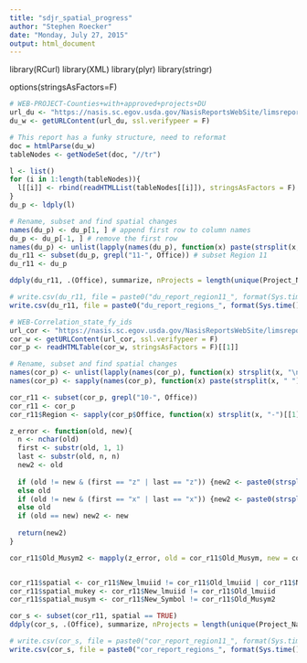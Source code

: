 ---
title: "sdjr_spatial_progress"
author: "Stephen Roecker"
date: "Monday, July 27, 2015"
output: html_document
---

library(RCurl)
library(XML)
library(plyr)
library(stringr)

options(stringsAsFactors=F)


```{r du report, echo=FALSE}
# WEB-PROJECT-Counties+with+approved+projects+DU
url_du <- "https://nasis.sc.egov.usda.gov/NasisReportsWebSite/limsreport.aspx?report_name=WEB-PROJECT-Counties+with+approved+projects+DU&fy=2015"
du_w <- getURLContent(url_du, ssl.verifypeer = F)

# This report has a funky structure, need to reformat
doc = htmlParse(du_w)
tableNodes <- getNodeSet(doc, "//tr")

l <- list()
for (i in 1:length(tableNodes)){
  l[[i]] <- rbind(readHTMLList(tableNodes[[i]]), stringsAsFactors = F)
}
du_p <- ldply(l)

# Rename, subset and find spatial changes
names(du_p) <- du_p[1, ] # append first row to column names
du_p <- du_p[-1, ] # remove the first row
names(du_p) <- unlist(lapply(names(du_p), function(x) paste(strsplit(x, " ")[[1]], collapse = "_"))) # reformat column names
du_r11 <- subset(du_p, grepl("11-", Office)) # subset Region 11
du_r11 <- du_p

ddply(du_r11, .(Office), summarize, nProjects = length(unique(Project_Name)))

# write.csv(du_r11, file = paste0("du_report_region11_", format(Sys.time(), "%Y_%m_%d"), ".csv"))
write.csv(du_r11, file = paste0("du_report_regions_", format(Sys.time(), "%Y_%m_%d"), ".csv"))
```


```{r correlation report, echo=FALSE}
# WEB-Correlation_state_fy_ids
url_cor <- "https://nasis.sc.egov.usda.gov/NasisReportsWebSite/limsreport.aspx?report_name=WEB-Correlation_state_fy_id&asymbol=%25&fy=2015" # Works ... Thanks Kevin
cor_w <- getURLContent(url_cor, ssl.verifypeer = F)
cor_p <- readHTMLTable(cor_w, stringsAsFactors = F)[[1]]

# Rename, subset and find spatial changes
names(cor_p) <- unlist(lapply(names(cor_p), function(x) strsplit(x, "\n")[[1]][2]))
names(cor_p) <- sapply(names(cor_p), function(x) paste(strsplit(x, " ")[[1]], collapse = "_"))

cor_r11 <- subset(cor_p, grepl("10-", Office))
cor_r11 <- cor_p
cor_r11$Region <- sapply(cor_p$Office, function(x) strsplit(x, "-")[[1]][1])

z_error <- function(old, new){
  n <- nchar(old)
  first <- substr(old, 1, 1)
  last <- substr(old, n, n)
  new2 <- old
  
  if (old != new & (first == "z" | last == "z")) {new2 <- paste0(strsplit(old, "z")[[1]], collapse = "")}
  else old
  if (old != new & (first == "x" | last == "x")) {new2 <- paste0(strsplit(old, "x")[[1]], collapse = "")}
  else old
  if (old == new) new2 <- new
  
  return(new2)
}

cor_r11$Old_Musym2 <- mapply(z_error, old = cor_r11$Old_Musym, new = cor_r11$New_Symbol)


cor_r11$spatial <- cor_r11$New_lmuiid != cor_r11$Old_lmuiid | cor_r11$New_Symbol != cor_r11$Old_Musym2
cor_r11$spatial_mukey <- cor_r11$New_lmuiid != cor_r11$Old_lmuiid
cor_r11$spatial_musym <- cor_r11$New_Symbol != cor_r11$Old_Musym2

cor_s <- subset(cor_r11, spatial == TRUE)
ddply(cor_s, .(Office), summarize, nProjects = length(unique(Project_Name)))

# write.csv(cor_s, file = paste0("cor_report_region11_", format(Sys.time(), "%Y_%m_%d"), ".csv"))
write.csv(cor_s, file = paste0("cor_report_regions_", format(Sys.time(), "%Y_%m_%d"), ".csv"))
```



